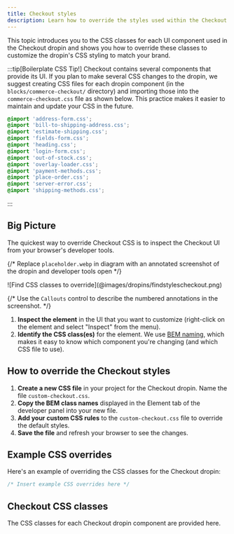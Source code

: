 ```yaml
---
title: Checkout styles
description: Learn how to override the styles used within the Checkout dropin.
---
```



This topic introduces you to the CSS classes for each UI component used in the Checkout dropin and shows you how to override these classes to customize the dropin's CSS styling to match your brand.

:::tip[Boilerplate CSS Tip!]
Checkout contains several components that provide its UI. If you plan to make several CSS changes to the dropin, we suggest creating CSS files for each dropin component (in the `blocks/commerce-checkout/` directory) and importing those into the `commerce-checkout.css` file as shown below. This practice makes it easier to maintain and update your CSS in the future.

```css title="commerce-checkout.css"
@import 'address-form.css';
@import 'bill-to-shipping-address.css';
@import 'estimate-shipping.css';
@import 'fields-form.css';
@import 'heading.css';
@import 'login-form.css';
@import 'out-of-stock.css';
@import 'overlay-loader.css';
@import 'payment-methods.css';
@import 'place-order.css';
@import 'server-error.css';
@import 'shipping-methods.css';
```
:::

## Big Picture

The quickest way to override Checkout CSS is to inspect the Checkout UI from your browser's developer tools.

{/* Replace `placeholder.webp` in diagram with an annotated screenshot of the dropin and developer tools open */}

<Diagram caption="Find CSS classes to override.">
  ![Find CSS classes to override](@images/dropins/findstylescheckout.png)
</Diagram>

{/* Use the `Callouts` control to describe the numbered annotations in the screenshot. */}

<Callouts>

1. **Inspect the element** in the UI that you want to customize (right-click on the element and select "Inspect" from the menu).
1. **Identify the CSS class(es)** for the element. We use [BEM naming](https://getbem.com/naming/), which makes it easy to know which component you're changing (and which CSS file to use).

</Callouts>

## How to override the Checkout styles

<Steps>

1. **Create a new CSS file** in your project for the Checkout dropin. Name the file `custom-checkout.css`.
1. **Copy the BEM class names** displayed in the Element tab of the developer panel into your new file.
1. **Add your custom CSS rules** to the `custom-checkout.css` file to override the default styles.
1. **Save the file** and refresh your browser to see the changes.

</Steps>

## Example CSS overrides

Here's an example of overriding the CSS classes for the Checkout dropin:

```css title="custom-cheeckout.css"
/* Insert example CSS overrides here */
```

## Checkout CSS classes

The CSS classes for each Checkout dropin component are provided here.

<CodeImport code={addressForm} title="AddressForm.css" lang="css" frame="none" />

<CodeImport code={billToShippingAddress} title="BillToShippingAddress.css" lang="css" frame="none" />

<CodeImport code={estimateShipping} title="EstimateShipping.css" lang="css" frame="none" />

<CodeImport code={fieldsForm} title="FieldsForm.css" lang="css" frame="none" />

<CodeImport code={heading} title="Heading.css" lang="css" frame="none" />

<CodeImport code={loginForm} title="LoginForm.css" lang="css" frame="none" />

<CodeImport code={outOfStock} title="OutOfStock.css" lang="css" frame="none" />

<CodeImport code={overlayLoader} title="OverlayLoader.css" lang="css" frame="none" />

<CodeImport code={paymentMethods} title="PaymentMethods.css" lang="css" frame="none" />

<CodeImport code={placeOrder} title="PlaceOrder.css" lang="css" frame="none" />

<CodeImport code={serverError} title="ServerError.css" lang="css" frame="none" />

<CodeImport code={shippingMethods} title="ShippingMethods.css" lang="css" frame="none" />